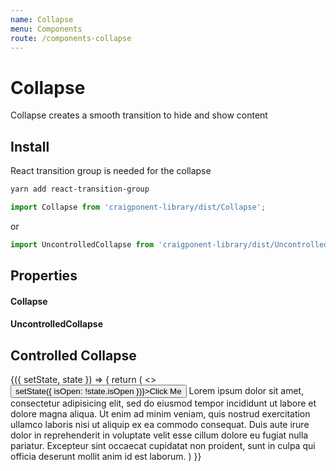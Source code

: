 ```yaml
---
name: Collapse
menu: Components
route: /components-collapse
---
```



# Collapse

Collapse creates a smooth transition to hide and show content

## Install

React transition group is needed for the collapse

```bash
yarn add react-transition-group
```

```javascript
import Collapse from 'craigponent-library/dist/Collapse';
```
or
```javascript
import UncontrolledCollapse from 'craigponent-library/dist/UncontrolledCollapse';
```

## Properties

#### Collapse

<Props of={Collapse} />

#### UncontrolledCollapse
<Props of={UncontrolledCollapse} />


## Controlled Collapse

<Playground>
  <Box>
    <Component initialState={{ isOpen: false }}>
      {({ setState, state }) => {
        return (
        <>
            <Button onClick={() => setState({ isOpen: !state.isOpen })}>Click Me</Button>
            <Collapse isOpen={state.isOpen}>
              Lorem ipsum dolor sit amet, consectetur adipisicing elit, sed do eiusmod tempor incididunt ut labore et dolore magna aliqua. Ut enim ad minim veniam, quis nostrud exercitation ullamco laboris nisi ut aliquip ex ea commodo consequat. Duis aute irure dolor in reprehenderit in voluptate velit esse cillum dolore eu fugiat nulla pariatur. Excepteur sint occaecat cupidatat non proident, sunt in culpa qui officia deserunt mollit anim id est laborum.
            </Collapse>
            </>
        )
      }}
    </Component>
  </Box>
</Playground>

